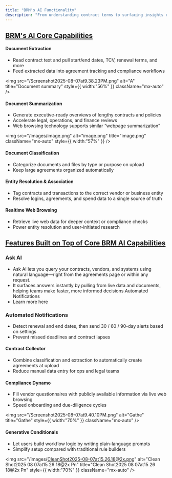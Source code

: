 ```yaml
---
title: "BRM's AI Functionality"
description: "From understanding contract terms to surfacing insights on vendors and transactions, BRM’s AI features are integrated across the platform to help you automate, search, summarize, and act with context."
---
```


## <u>BRM's AI Core Capabilities</u>

#### Document Extraction

- Read contract text and pull start/end dates, TCV, renewal terms, and more
- Feed extracted data into agreement tracking and compliance workflows

<img
  src="/Screenshot2025-08-07at9.38.23PM.png"
  alt="A"
  title="Document summary"
  style={{ width:"56%" }}
  className="mx-auto"
/>

#### Document Summarization

- Generate executive-ready overviews of lengthy contracts and policies
- Accelerate legal, operations, and finance reviews
- Web browsing technology supports similar “webpage summarization”

<img
  src="/images/image.png"
  alt="image.png"
  title="image.png"
  className="mx-auto"
  style={{ width:"57%" }}
/>

#### Document Classification

- Categorize documents and files by type or purpose on upload
- Keep large agreements organized automatically

#### Entity Resolution & Association

- Tag contracts and transactions to the correct vendor or business entity
- Resolve logins, agreements, and spend data to a single source of truth

#### Realtime Web Browsing

- Retrieve live web data for deeper context or compliance checks
- Power entity resolution and user-initiated research

## <u>Features Built on Top of Core BRM AI Capabilities</u>

### Ask AI

- Ask AI lets you query your contracts, vendors, and systems using natural language—right from the agreements page or within any request.
- It surfaces answers instantly by pulling from live data and documents, helping teams make faster, more informed decisions.Automated Notifications
- Learn more here

### Automated Notifications

- Detect renewal and end dates, then send 30 / 60 / 90-day alerts based on settings
- Prevent missed deadlines and contract lapses

#### Contract Collector

- Combine classification and extraction to automatically create agreements at upload
- Reduce manual data entry for ops and legal teams

#### Compliance Dynamo

- Fill vendor questionnaires with publicly available information via live web browsing
- Speed onboarding and due-diligence cycles

<img
  src="/Screenshot2025-08-07at9.40.10PM.png"
  alt="Gathe"
  title="Gathe"
  style={{ width:"70%" }}
  className="mx-auto"
/>

#### Generative Conditionals

- Let users build workflow logic by writing plain-language prompts
- Simplify setup compared with traditional rule builders

<img
  src="/images/CleanShot2025-08-07at15.26.18@2x.png"
  alt="Clean Shot2025 08 07at15 26 18@2x Pn"
  title="Clean Shot2025 08 07at15 26 18@2x Pn"
  style={{ width:"70%" }}
  className="mx-auto"
/>